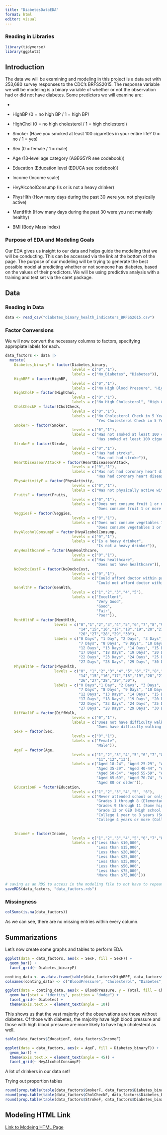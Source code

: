 ```yaml
---
title: "DiabetesDataEDA"
format: html
editor: visual
---
```


### Reading in Libraries

```r
library(tidyverse)
library(ggplot2)
```

## Introduction

The data we will be examining and modeling in this project is a data set with 253,680 survey responses to the CDC's BRFSS2015. The response variable we will be modeling is a binary variable of whether or not the observation had or did not have diabetes. Some predictors we will examine are:

-   

-   HighBP (0 = no high BP / 1 = high BP)

-   HighChol (0 = no high cholesterol / 1 = high cholesterol)

-   Smoker (Have you smoked at least 100 cigarettes in your entire life? 0 = no / 1 = yes)

-   Sex (0 = female / 1 = male)

-   Age (13-level age category (AGEG5YR see codebook))

-   Education (Education level (EDUCA see codebook))

-   Income (Income scale)

-   HvyAlcoholConsump (Is or is not a heavy drinker)

-   PhysHlth (How many days during the past 30 were you not physically active)

-   MentHlth (How many days during the past 30 were you not mentally healthy)

-   BMI (Body Mass Index)

### Purpose of EDA and Modeling Goals

Our EDA gives us insight to our data and helps guide the modeling that we will be conducting. This can be accessed via the link at the bottom of the page. The purpose of our modeling will be trying to generate the best possible model at predicting whether or not someone has diabetes, based on the values of their predictors. We will be using predictive analysis with a training and test set via the caret package.

## Data

### Reading in Data

```r
data <- read_csv("diabetes_binary_health_indicators_BRFSS2015.csv")
```

### Factor Conversions

We will now convert the necessary columns to factors, specifying appropiate labels for each.

```r
data_factors <- data |>
  mutate(
    Diabetes_binaryF = factor(Diabetes_binary, 
                              levels = c("0","1"), 
                              labels = c("No_Diabetes", "Diabetes")),
    HighBPF = factor(HighBP, 
                              levels = c("0","1"), 
                              labels = c("No High Blood Pressure", "High Blood Pressure")),
    HighCholF = factor(HighChol, 
                              levels = c("0","1"), 
                              labels = c("No High Cholesterol", "High Cholesterol")),
    CholCheckF = factor(CholCheck, 
                              levels = c("0","1"), 
                              labels = c("No Cholesterol Check in 5 Years", 
                                         "Yes Cholesterol Check in 5 Years")),
    SmokerF = factor(Smoker, 
                              levels = c("0","1"), 
                              labels = c("Has not smoked at least 100 cigarettes", 
                                         "Has smoked at least 100 cigarettes")),
    StrokeF = factor(Stroke, 
                              levels = c("0","1"), 
                              labels = c("Has had stroke", 
                                         "Has not had stroke")),
    HeartDiseaseorAttackF = factor(HeartDiseaseorAttack, 
                              levels = c("0","1"), 
                              labels = c("Has not had coronary heart disease or myocardial infarction", 
                                         "Has had coronary heart disease or myocardial infarction")),
    PhysActivityF = factor(PhysActivity, 
                              levels = c("0","1"), 
                              labels = c("Was not physically active within past 30 days")), 
    FruitsF = factor(Fruits, 
                              levels = c("0","1"), 
                              labels = c("Does not consume fruit 1 or more times per day", 
                                         "Does consume fruit 1 or more times per day")),
    VeggiesF = factor(Veggies, 
                              levels = c("0","1"), 
                              labels = c("Does not consume vegetables 1 or more times per day", 
                                         "Does consume vegetables 1 or more times per day")),
    HvyAlcoholConsumpF = factor(HvyAlcoholConsump, 
                              levels = c("0","1"), 
                              labels = c("Is a heavy drinker", 
                                         "Is not a heavy drinker")),
    AnyHealthcareF = factor(AnyHealthcare, 
                              levels = c("0","1"), 
                              labels = c("Has healthcare", 
                                         "Does not have healthcare")),
    NoDocbcCostF = factor(NoDocbcCost, 
                              levels = c("0","1"), 
                              labels = c("Could afford doctor within past year", 
                                         "Could not afford doctor within past year")),
    GenHlthF = factor(GenHlth, 
                              levels = c("1","2","3","4","5"), 
                              labels = c("Excellent",
                                         "Very Good",
                                         "Good",
                                         "Fair",
                                         "Poor")),
    MentHlthF = factor(MentHlth,
                      levels = c("0","1","2","3","4","5","6","7","8","9","10","11","12","13",
                                 "14","15","16","17","18","19","20","21","22","23","24","25",
                                 "26","27","28","29","30"),
                      labels = c("0 Days", "1 Day", "2 Days", "3 Days", "4 Days", "5 Days", "6 Days",
                                 "7 Days", "8 Days", "9 Days", "10 Days", "11 Days", 
                                 "12 Days", "13 Days", "14 Days", "15 Days", "16 Days", 
                                 "17 Days", "18 Days", "19 Days", "20 Days", "21 Days", 
                                 "22 Days", "23 Days", "24 Days", "25 Days", "26 Days", 
                                 "27 Days", "28 Days", "29 Days", "30 Days")),
    PhysHlthF = factor(PhysHlth,
                      levels = c("0", "1","2","3","4","5","6","7","8","9","10","11","12","13",
                                 "14","15","16","17","18","19","20","21","22","23","24","25",
                                 "26","27","28","29","30"),
                      labels = c("0 Days","1 Day", "2 Days", "3 Days", "4 Days", "5 Days", "6 Days",
                                 "7 Days", "8 Days", "9 Days", "10 Days", "11 Days", 
                                 "12 Days", "13 Days", "14 Days", "15 Days", "16 Days", 
                                 "17 Days", "18 Days", "19 Days", "20 Days", "21 Days", 
                                 "22 Days", "23 Days", "24 Days", "25 Days", "26 Days", 
                                 "27 Days", "28 Days", "29 Days", "30 Days")),
    DiffWalkF = factor(DiffWalk, 
                              levels = c("0","1"), 
                              labels = c("Does not have difficulty walking or climbing stairs", 
                                         "Does have difficulty walking or climbing stairs")),
    SexF = factor(Sex, 
                              levels = c("0","1"), 
                              labels = c("Female", 
                                         "Male")),
    AgeF = factor(Age, 
                              levels = c("1","2","3","4","5","6","7","8","9","10",
                                         "11","12","13"), 
                              labels = c("Aged 18-24", "Aged 25-29", "Aged 30-34",
                                         "Aged 35-39", "Aged 40-44", "Aged 45-49",
                                         "Aged 50-54", "Aged 55-59", "Aged 60-64",
                                         "Aged 65-69", "Aged 70-74", "Aged 75-79",
                                         "Aged 80 or older")),
    EducationF = factor(Education, 
                              levels = c("1","2","3","4","5", "6"), 
                              labels = c("Never attended school or only kindergarten",
                                         "Grades 1 through 8 (Elementary)",
                                         "Grades 9 through 11 (Some high school)",
                                         "Grade 12 or GED (High school graduate)",
                                         "College 1 year to 3 years (Some college or technical school)",
                                         "College 4 years or more (College graduate)")),    
    
    
    IncomeF = factor(Income, 
                              levels = c("1","2","3","4","5","6","7","8"), 
                              labels = c("Less than $10,000",
                                         "Less than $15,000",
                                         "Less than $20,000",
                                         "Less than $25,000",
                                         "Less than $35,000",
                                         "Less than $50,000",
                                         "Less than $75,000",
                                         "More than $75,000")))
```

```r
# saving as an RDS to access in the modeling file to not have to repeat the factor changes
saveRDS(data_factors, "data_factors.rds")
```

### Missingness

```r
colSums(is.na(data_factors))
```

As we can see, there are no missing entries within every column.

## Summarizations

Let's now create some graphs and tables to perform EDA.

```r
ggplot(data = data_factors, aes(x = SexF, fill = SexF)) +
  geom_bar() +
  facet_grid(~ Diabetes_binaryF)
```

```r
conting_data <- as.data.frame(table(data_factors$HighBPF, data_factors$HighCholF, data_factors$Diabetes_binaryF))
colnames(conting_data) <- c("BloodPressure", "Cholesterol", "Diabetes", "Total")
```

```r
ggplot(data = conting_data, aes(x = BloodPressure, y = Total, fill = Cholesterol)) +
  geom_bar(stat = "identity", position = "dodge") +
  facet_grid(~ Diabetes) +
  theme(axis.text.x = element_text(angle = 10))

```

This shows us that the vast majority of the observations are those without diabetes. Of those with diabetes, the majority have high blood pressure and those with high blood pressure are more likely to have high cholesterol as well.

```r
table(data_factors$EducationF, data_factors$IncomeF)
```

```r
ggplot(data = data_factors, aes(x = AgeF, fill = Diabetes_binaryF)) +
  geom_bar() +
  theme(axis.text.x = element_text(angle = 45)) +
  facet_grid(~ HvyAlcoholConsumpF)
```

A lot of drinkers in our data set!

Trying out proportion tables

```r
round(prop.table(table(data_factors$SmokerF, data_factors$Diabetes_binaryF)),2)
round(prop.table(table(data_factors$CholCheckF, data_factors$Diabetes_binaryF)),2)
round(prop.table(table(data_factors$StrokeF, data_factors$Diabetes_binaryF)),2)

```

## Modeling HTML Link

[Link to Modeing HTML Page](DiabetesModeling.html)
